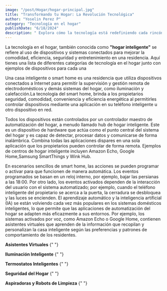 ```yaml
---
image: "/post/Hogar/hogar-principal.jpg"
title: "Transformando tu Hogar: La Revolución Tecnológica"
author: "Yoselin Perez P"
category: "Tecnología en el hogar"
publishDate: "6/18/2024"
description: " Explora cómo la tecnología está redefiniendo cada rincón de tu hogar, desde la comodidad hasta la seguridad, haciendo tu vida diaria más eficiente y conectada."
---
```


<ImageMDX src="/post/Hogar/hogar1.jpg" alt="hogar" width={800} height={400} />

<Parrafo>

La tecnología en el hogar, también conocida como **"hogar inteligente"** se refiere al uso de dispositivos y sistemas conectados para mejorar la comodidad, eficiencia, seguridad y entretenimiento en una residencia. Aquí tienes una lista de diferentes categorías de tecnología en el hogar junto con ejemplos de dispositivos para cada una

Una casa inteligente o smart home es una residencia que utiliza dispositivos conectados a Internet para permitir la supervisión y gestión remota de electrodomésticos y demás sistemas del hogar, como iluminación y calefacción.La tecnología del smart home, brinda a los propietarios seguridad, comodidad, conveniencia y eficiencia energética al permitirles controlar dispositivos mediante una aplicación en su teléfono inteligente u otro dispositivo en red.

Todos los dispositivos están controlados por un controlador maestro de automatización del hogar, a menudo llamado hub de hogar inteligente. Este es un dispositivo de hardware que actúa como el punto central del sistema del hogar y es capaz de detectar, procesar datos y comunicarse de forma inalámbrica. Combina todas las aplicaciones dispares en una sola aplicación que los propietarios pueden controlar de forma remota. Ejemplos de centros de hogar inteligente incluyen Amazon Echo, Google Home,Samsung SmartThings y Wink Hub.

En escenarios sencillos de smart home, las acciones se pueden programar o activar para que funcionen de manera automática. Los eventos programados se basan en un reloj interno, por ejemplo, bajar las persianas a las 18:00. Por otro lado, los eventos activados dependen de la interacción del usuario con el sistema automatizado; por ejemplo, cuando el teléfono inteligente del propietario se acerca a la puerta, la cerradura se desbloquea y las luces se encienden. El aprendizaje automático y la inteligencia artificial (IA) se están volviendo cada vez más populares en los sistemas domésticos inteligentes, lo que permite que las aplicaciones de automatización del hogar se adapten más eficazmente a sus entornos. Por ejemplo, los sistemas activados por voz, como Amazon Echo o Google Home, contienen asistentes virtuales que aprenden de la información que recopilan y personalizan la casa inteligente según las preferencias y patrones de comportamiento de los residentes.

</Parrafo>

<SubSeccion> **Asistentes Virtuales** </SubSeccion>{" "}

<ImageMDX src="/post/Hogar/hogar2.png" alt="hogar" width={800} height={400} />

<SubSeccion> **Iluminación Inteligente** </SubSeccion>{" "}

<ImageMDX src="/post/Hogar/hogar3.png" alt="hogar" width={800} height={400} />

<SubSeccion> **Termostatos Inteligentes** </SubSeccion>{" "}

<ImageMDX src="/post/Hogar/hogar4.jpg" alt="hogar" width={800} height={400} />

<SubSeccion> **Seguridad del Hogar** </SubSeccion>{" "}

<ImageMDX src="/post/Hogar/hogar5.jpg" alt="hogar" width={800} height={400} />

<SubSeccion> **Aspiradoras y Robots de Limpieza** </SubSeccion>{" "}

<ImageMDX src="/post/Hogar/hogar6.jpg" alt="hogar" width={800} height={400} />
